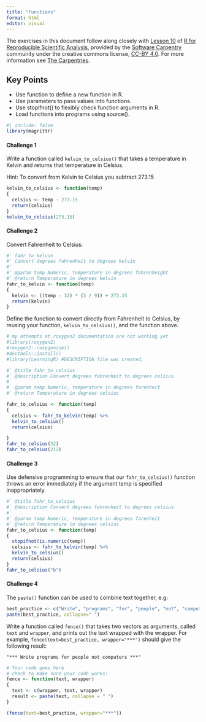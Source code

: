 ```yaml
---
title: "Functions"
format: html
editor: visual
---
```


The exercises in this document follow along closely with [Lesson 10](https://swcarpentry.github.io/r-novice-gapminder/10-functions.html) of [R for Reproducible Scientific Analysis](https://swcarpentry.github.io/r-novice-gapminder/), provided by the [Software Carpentry](https://software-carpentry.org/) community under the creative commons license, [CC-BY 4.0](https://creativecommons.org/licenses/by/4.0/). For more information see [The Carpentries](https://carpentries.org/).

::: callout-tip
## Key Points

-   Use function to define a new function in R.
-   Use parameters to pass values into functions.
-   Use stopifnot() to flexibly check function arguments in R.
-   Load functions into programs using source().
:::

```r
#| include: false
library(magrittr)
```

#### Challenge 1

Write a function called `kelvin_to_celsius()` that takes a temperature in Kelvin and returns that temperature in Celsius.

Hint: To convert from Kelvin to Celsius you subtract 273.15

<!-- Challenge 1 answer begin -->

```r
kelvin_to_celsius <- function(temp) 
{
  celsius <- temp - 273.15
  return(celsius)
}
kelvin_to_celsius(273.15)
```

<!-- Challenge 1 answer end -->

#### Challenge 2

Convert Fahrenheit to Celsius:

```r
#' fahr_to_kelvin
#' Convert degrees fahrenheit to degrees kelvin
#' 
#' @param temp Numeric, temperature in degrees fahrenheight
#' @return Temperature in degrees kelvin
fahr_to_kelvin <- function(temp)
{
  kelvin <- ((temp - 32) * (5 / 9)) + 273.15
  return(kelvin)
}
```

Define the function to convert directly from Fahrenheit to Celsius, by reusing your function, `kelvin_to_celsius()`, and the function above.

<!-- Challenge 2 answer begin -->

```r
# my attempts at roxygen2 documentation are not working yet 
#library(roxygen2)
#roxygen2::roxygenise()
#devtools::install()
#library(LearningR) #DESCRIPTION file was created, 

#` @title fahr_to_celsius
#` @description Convert degrees fahrenheit to degrees celsius
#`
#` @param temp Numeric, temperature in degrees farenheit
#` @return Temperature in degrees celsius

fahr_to_celsius <- function(temp)
{
  celsius <- fahr_to_kelvin(temp) %>%
  kelvin_to_celsius()
  return(celsius)

} 
fahr_to_celsius(32)
fahr_to_celsius(212)


```

<!-- Challenge 2 answer end -->

#### Challenge 3

Use defensive programming to ensure that our `fahr_to_celsius()` function throws an error immediately if the argument temp is specified inappropriately.

<!-- Challenge 3 answer begin -->

```r
#` @title fahr_to_celsius
#` @description Convert degrees fahrenheit to degrees celsius
#`
#` @param temp Numeric, temperature in degrees farenheit
#` @return Temperature in degrees celsius
fahr_to_celsius <- function(temp)
{
  stopifnot(is.numeric(temp))
  celsius <- fahr_to_kelvin(temp) %>%
  kelvin_to_celsius()
  return(celsius)
}
fahr_to_celsius("b")
```

<!-- Challenge 3 answer end -->

#### Challenge 4

The `paste()` function can be used to combine text together, e.g:

```r
best_practice <- c("Write", "programs", "for", "people", "not", "computers")
paste(best_practice, collapse=" ")
```

Write a function called `fence()` that takes two vectors as arguments, called `text` and `wrapper`, and prints out the text wrapped with the wrapper. For example, `fence(text=best_practice, wrapper="***")` should give the following result:

```         
"*** Write programs for people not computers ***"
```

<!-- Challenge 4 answer begin -->

```r
# Your code goes here
# check to make sure your code works:
fence <- function(text, wrapper) 
{
  text <- c(wrapper, text, wrapper)
  result <- paste(text, collapse = " ")
}

(fence(text=best_practice, wrapper="***"))

```

<!-- Challenge 4 answer end -->
